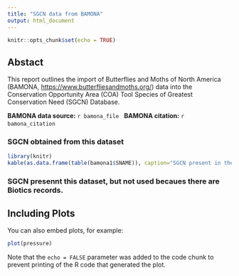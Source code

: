 ```yaml
---
title: "SGCN data from BAMONA"
output: html_document
---
```


```r
knitr::opts_chunk$set(echo = TRUE)
```

## Abstact
This report outlines the import of Butterflies and Moths of North America (BAMONA, <https://www.butterfliesandmoths.org/>) data into the Conservation Opportunity Area (COA) Tool Species of Greatest Conservation Need (SGCN) Database.  

**BAMONA data source:** `r bamona_file` \  
**BAMONA citation:** `r bamona_citation` &nbsp;



### SGCN obtained from this dataset
```r
library(knitr)
kable(as.data.frame(table(bamona1$SNAME)), caption="SGCN present in the BAMONA dataset")

```

### SGCN presennt this dataset, but not used becaues there are Biotics records.








## Including Plots

You can also embed plots, for example:

```r
plot(pressure)
```

Note that the `echo = FALSE` parameter was added to the code chunk to prevent printing of the R code that generated the plot.

